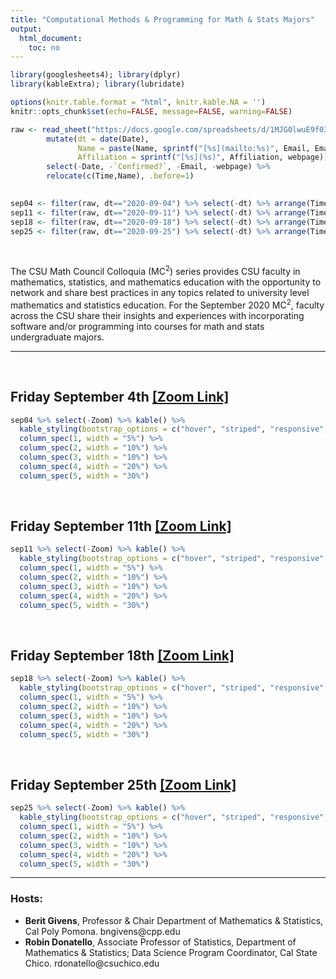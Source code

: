 ```yaml
---
title: "Computational Methods & Programming for Math & Stats Majors"
output:
  html_document:
    toc: no
---
```


```r
library(googlesheets4); library(dplyr)
library(kableExtra); library(lubridate)

options(knitr.table.format = "html", knitr.kable.NA = '') 
knitr::opts_chunk$set(echo=FALSE, message=FALSE, warning=FALSE) 

raw <- read_sheet("https://docs.google.com/spreadsheets/d/1MJG0lwuE9f03LXEtaH53j-uJGHwAsAO1ckP_jDAm0gY/edit#gid=1389752095") %>%
        mutate(dt = date(Date), 
               Name = paste(Name, sprintf("[%s](mailto:%s)", Email, Email)), 
               Affiliation = sprintf("[%s](%s)", Affiliation, webpage)) %>% 
        select(-Date, -`Confirmed?`, -Email, -webpage) %>%
        relocate(c(Time,Name), .before=1)
        

sep04 <- filter(raw, dt=="2020-09-04") %>% select(-dt) %>% arrange(Time)
sep11 <- filter(raw, dt=="2020-09-11") %>% select(-dt) %>% arrange(Time)
sep18 <- filter(raw, dt=="2020-09-18") %>% select(-dt) %>% arrange(Time)
sep25 <- filter(raw, dt=="2020-09-25") %>% select(-dt) %>% arrange(Time)
```
<br>

The CSU Math Council Colloquia (MC$^2$) series provides CSU faculty in mathematics, statistics, and mathematics education with the opportunity to network and share best practices in any topics related to university level mathematics and statistics education.  For the September 2020 MC$^2$, faculty across the CSU share their insights and experiences with incorporating software and/or programming into courses for math and stats undergraduate majors.

----

<br>

## Friday September 4th [[Zoom Link]](`r na.omit(sep04$Zoom)[1]`)
```r
sep04 %>% select(-Zoom) %>% kable() %>% 
  kable_styling(bootstrap_options = c("hover", "striped", "responsive", "bordered")) %>%  
  column_spec(1, width = "5%") %>% 
  column_spec(2, width = "10%") %>%
  column_spec(3, width = "10%") %>%
  column_spec(4, width = "20%") %>% 
  column_spec(5, width = "30%")
```

<br>

## Friday September 11th [[Zoom Link]](`r na.omit(sep11$Zoom)[1]`)
```r
sep11 %>% select(-Zoom) %>% kable() %>% 
  kable_styling(bootstrap_options = c("hover", "striped", "responsive", "bordered")) %>%  
  column_spec(1, width = "5%") %>% 
  column_spec(2, width = "10%") %>%
  column_spec(3, width = "10%") %>%
  column_spec(4, width = "20%") %>% 
  column_spec(5, width = "30%")
```

<br>

## Friday September 18th [[Zoom Link]](`r na.omit(sep18$Zoom)[1]`)
```r
sep18 %>% select(-Zoom) %>% kable() %>% 
  kable_styling(bootstrap_options = c("hover", "striped", "responsive", "bordered")) %>%  
  column_spec(1, width = "5%") %>% 
  column_spec(2, width = "10%") %>%
  column_spec(3, width = "10%") %>%
  column_spec(4, width = "20%") %>% 
  column_spec(5, width = "30%")
```

<br>

## Friday September 25th [[Zoom Link]](`r na.omit(sep25$Zoom)[1]`)
```r
sep25 %>% select(-Zoom) %>% kable() %>% 
  kable_styling(bootstrap_options = c("hover", "striped", "responsive", "bordered")) %>%  
  column_spec(1, width = "5%") %>% 
  column_spec(2, width = "10%") %>%
  column_spec(3, width = "10%") %>%
  column_spec(4, width = "20%") %>% 
  column_spec(5, width = "30%")
```


<hr>

### Hosts: 

* **Berit Givens**, Professor & Chair Department of Mathematics & Statistics, Cal Poly Pomona. bngivens@cpp.edu
* **Robin Donatello**, Associate Professor of Statistics, Department of Mathematics & Statistics; Data Science Program Coordinator, Cal State Chico. rdonatello@csuchico.edu

